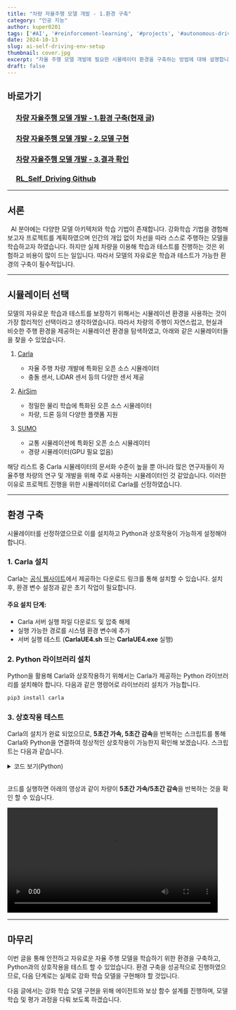 ```yaml
---
title: "차량 자율주행 모델 개발 - 1.환경 구축"
category: "인공 지능"
author: kuper0201
tags: ['#AI', '#reinforcement-learning', '#projects', '#autonomous-driving']
date: 2024-10-13
slug: ai-self-driving-env-setup
thumbnail: cover.jpg
excerpt: "자율 주행 모델 개발에 필요한 시뮬레이터 환경을 구축하는 방법에 대해 설명합니다."
draft: false
---
```



## 바로가기

### &nbsp; &nbsp; &nbsp;[차량 자율주행 모델 개발 - 1.환경 구축(현재 글)](#서론)
### &nbsp; &nbsp; &nbsp;[차량 자율주행 모델 개발 - 2.모델 구현]()
### &nbsp; &nbsp; &nbsp;[차량 자율주행 모델 개발 - 3.결과 확인]()
### &nbsp; &nbsp; &nbsp;<a href="https://github.com/kuper0201/RL_Self_Driving" target="_blank">RL_Self_Driving Github</a>

---

## 서론

&nbsp;&nbsp;AI 분야에는 다양한 모델 아키텍처와 학습 기법이 존재합니다. 강화학습 기법을 경험해 보고자 프로젝트를 계획하였으며 인간의 개입 없이 차선을 따라 스스로 주행하는 모델을 학습하고자 하였습니다. 하지만 실제 차량을 이용해 학습과 테스트를 진행하는 것은 위험하고 비용이 많이 드는 일입니다. 따라서 모델의 자유로운 학습과 테스트가 가능한 환경의 구축이 필수적입니다.

---

## 시뮬레이터 선택

모델의 자유로운 학습과 테스트를 보장하기 위해서는 시뮬레이션 환경을 사용하는 것이 가장 합리적인 선택이라고 생각하였습니다.
따라서 차량의 주행이 자연스럽고, 현실과 비슷한 주행 환경을 제공하는 시뮬레이션 환경을 탐색하였고, 아래와 같은 시뮬레이터들을 찾을 수 있었습니다.

1. <a href="https://carla.org/" target="_blank">Carla</a>

	- 자율 주행 차량 개발에 특화된 오픈 소스 시뮬레이터
	- 충돌 센서, LiDAR 센서 등의 다양한 센서 제공

2. <a href="https://github.com/microsoft/AirSim" target="_blank">AirSim</a>

	- 정밀한 물리 학습에 특화된 오픈 소스 시뮬레이터
	- 차량, 드론 등의 다양한 플랫폼 지원

3. <a href="https://eclipse.dev/sumo/" target="_blank">SUMO</a>

	- 교통 시뮬레이션에 특화된 오픈 소스 시뮬레이터
	- 경량 시뮬레이터(GPU 필요 없음)

해당 리스트 중 Carla 시뮬레이터의 문서화 수준이 높을 뿐 아니라 많은 연구자들이 자율주행 차량의 연구 및 개발을 위해 주로 사용하는 시뮬레이터인 것 같았습니다.
이러한 이유로 프로젝트 진행을 위한 시뮬레이터로 Carla를 선정하였습니다.

---

## 환경 구축

시뮬레이터를 선정하였으므로 이를 설치하고 Python과 상호작용이 가능하게 설정해야 합니다.

### 1. Carla 설치

Carla는 <a href="https://carla.org/" target="_blank">공식 웹사이트</a>에서 제공하는 다운로드 링크를 통해 설치할 수 있습니다. 설치 후, 환경 변수 설정과 같은 초기 작업이 필요합니다.

#### 주요 설치 단계:
- Carla 서버 실행 파일 다운로드 및 압축 해제
- 실행 가능한 경로를 시스템 환경 변수에 추가
- 서버 실행 테스트 (**CarlaUE4.sh** 또는 **CarlaUE4.exe** 실행)

### 2. Python 라이브러리 설치

Python을 활용해 Carla와 상호작용하기 위해서는 Carla가 제공하는 Python 라이브러리를 설치해야 합니다. 다음과 같은 명령어로 라이브러리 설치가 가능합니다.

```bash
pip3 install carla
```

### 3. 상호작용 테스트

Carla의 설치가 완료 되었으므로, **5초간 가속, 5초간 감속**을 반복하는 스크립트를 통해 Carla와 Python을 연결하여 정상적인 상호작용이 가능한지 확인해 보겠습니다. 스크립트는 다음과 같습니다.

<details markdown="1">
<summary>코드 보기(Python)</summary>

```javascript
import carla
import time

try:
    # 서버 연결
    client = carla.Client('localhost', 2000)
    client.set_timeout(2.0)

    # 월드 객체 가져오기
    world = client.get_world()

    # 차량 스폰
    blueprint_library = world.get_blueprint_library()
    vehicle_bp = blueprint_library.filter('vehicle.*')[0]
    spawn_point = world.get_map().get_spawn_points()[0]
    vehicle = world.spawn_actor(vehicle_bp, spawn_point)

    while True:
        # 차량 가속
        vehicle.apply_control(carla.VehicleControl(throttle=0.5))
        time.sleep(5)

        # 차량 감속
        vehicle.apply_control(carla.VehicleControl(throttle=0.0, brake=1.0))
        time.sleep(5)

    # 시뮬레이션 종료
    vehicle.destroy()

except Exception as e:
    print(f"Error: {e}")
```
</details><br/>

코드를 실행하면 아래의 영상과 같이 차량이 **5초간 가속/5초간 감속**을 반복하는 것을 확인 할 수 있습니다.

<video width="95%" src="/videos/rl_driving_env_setup/top_view.mp4" type="video/mp4" controls>실행 화면</video>

---

## 마무리

이번 글을 통해 안전하고 자유로운 자율 주행 모델을 학습하기 위한 환경을 구축하고, Python과의 상호작용을 테스트 할 수 있었습니다. 환경 구축을 성공적으로 진행하였으므로, 다음 단계로는 실제로 강화 학습 모델을 구현해야 할 것입니다.

다음 글에서는 강화 학습 모델 구현을 위해 에이전트와 보상 함수 설계를 진행하며, 모델 학습 및 평가 과정을 다뤄 보도록 하겠습니다.

